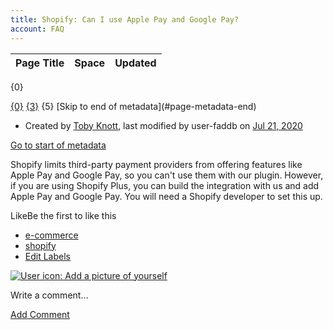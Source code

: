 ```yaml
---
title: Shopify: Can I use Apple Pay and Google Pay?
account: FAQ 
---
```


<table class="aui"> <thead> <tr class="header"> <th class="search-result-title">Page Title</th> <th class="search-result-space">Space</th> <th class="search-result-date">Updated</th> </tr> </thead> </table> <p class="search-result-count">{0}</p> <tr class="search-result"> <td class="search-result-title"><a href="{1}" class="content-type-{2}"><span>{0}</span></a></td> <td class="search-result-space"><a class="space" href="/display/{4}/" title="{3}">{3}</a></td> <td class="search-result-date"><span class="date" title="{6}">{5}</span></td> </tr> [Skip to end of metadata](#page-metadata-end)

*   Created by [Toby Knott](    /display/~toby.knott
    ), last modified by user-faddb on [Jul 21, 2020](/pages/diffpagesbyversion.action?pageId=8487209&selectedPageVersions=2&selectedPageVersions=3 "Show changes")

[Go to start of metadata](#page-metadata-start)

Shopify limits third-party payment providers from offering features like Apple Pay and Google Pay, so you can't use them with our plugin. However, if you are using Shopify Plus, you can build the integration with us and add Apple Pay and Google Pay. You will need a Shopify developer to set this up.

LikeBe the first to like this

*   [e-commerce](/label/FAQ/e-commerce)
*   [shopify](/label/FAQ/shopify)
*   [Edit Labels](# "Edit Labels (Type 'l')")

[![User icon: Add a picture of yourself](/s/en_GB/7901/abf7b35644d5a5d1d7e4b0969a83e8eb2b569fb5/_/images/icons/profilepics/add_profile_pic.svg)](/users/profile/editmyprofilepicture.action)

Write a comment…

[Add Comment](/pages/viewpage.action?pageId=8487209&showComments=true&showCommentArea=true#addcomment)
